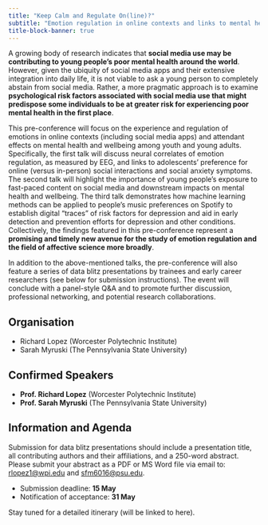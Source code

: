 ```yaml
---
title: "Keep Calm and Regulate On(line)?"
subtitle: "Emotion regulation in online contexts and links to mental health and wellbeing"
title-block-banner: true
---
```


A growing body of research indicates that **social media use may be contributing to young people’s poor mental health around the world**. However, given the ubiquity of social media apps and their extensive integration into daily life, it is not viable to ask a young person to completely abstain from social media. Rather, a more pragmatic approach is to examine **psychological risk factors associated with social media use that might predispose some individuals to be at greater risk for experiencing poor mental health in the first place**.

This pre-conference will focus on the experience and regulation of emotions in online contexts (including social media apps) and attendant effects on mental health and wellbeing among youth and young adults. Specifically, the first talk will discuss neural correlates of emotion regulation, as measured by EEG, and links to adolescents’ preference for online (versus in-person) social interactions and social anxiety symptoms. The second talk will highlight the importance of young people’s exposure to fast-paced content on social media and downstream impacts on mental health and wellbeing. The third talk demonstrates how machine learning methods can be applied to people’s music preferences on Spotify to establish digital “traces” of risk factors for depression and aid in early detection and prevention efforts for depression and other conditions. Collectively, the findings featured in this pre-conference represent a **promising and timely new avenue for the study of emotion regulation and the field of affective science more broadly**. 

In addition to the above-mentioned talks, the pre-conference will also feature a series of data blitz presentations by trainees and early career researchers (see below for submission instructions). The event will conclude with a panel-style Q&A and to promote further discussion, professional networking, and potential research collaborations.

## Organisation

- Richard Lopez (Worcester Polytechnic Institute)
- Sarah Myruski (The Pennsylvania State University)

## Confirmed Speakers

- **Prof. Richard Lopez** (Worcester Polytechnic Institute)
- **Prof. Sarah Myruski** (The Pennsylvania State University)

## Information and Agenda

Submission for data blitz presentations should include a presentation title, all contributing authors and their affiliations, and a 250-word abstract. Please submit your abstract as a PDF or MS Word file via email to: [rlopez1@wpi.edu](mailto:rlopez1@wpi.edu) and [sfm6016@psu.edu](mailto:sfm6016@psu.edu).

- Submission deadline: **15 May**
- Notification of acceptance: **31 May**

Stay tuned for a detailed itinerary (will be linked to here).
